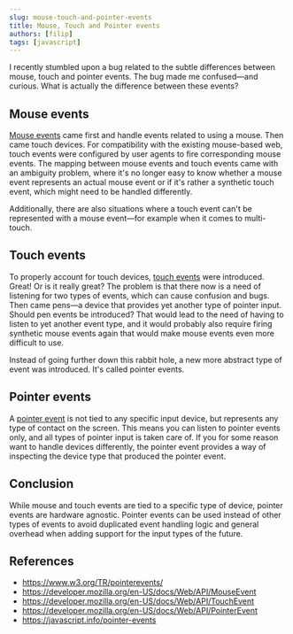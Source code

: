 ```yaml
---
slug: mouse-touch-and-pointer-events
title: Mouse, Touch and Pointer events
authors: [filip]
tags: [javascript]
---
```


I recently stumbled upon a bug related to the subtle differences between mouse, touch and pointer events. The bug made me confused—and curious. What is actually the difference between these events?

## Mouse events

[Mouse events](https://developer.mozilla.org/en-US/docs/Web/API/MouseEvent) came first and handle events related to using a mouse. Then came touch devices. For compatibility with the existing mouse-based web, touch events were configured by user agents to fire corresponding mouse events. The mapping between mouse events and touch events came with an ambiguity problem, where it's no longer easy to know whether a mouse event represents an actual mouse event or if it's rather a synthetic touch event, which might need to be handled differently.

Additionally, there are also situations where a touch event can't be represented with a mouse event—for example when it comes to multi-touch.

## Touch events

To properly account for touch devices, [touch events](https://developer.mozilla.org/en-US/docs/Web/API/TouchEvent) were introduced. Great! Or is it really great? The problem is that there now is a need of listening for two types of events, which can cause confusion and bugs. Then came pens—a device that provides yet another type of pointer input. Should pen events be introduced? That would lead to the need of having to listen to yet another event type, and it would probably also require firing synthetic mouse events again that would make mouse events even more difficult to use.

Instead of going further down this rabbit hole, a new more abstract type of event was introduced. It's called pointer events.

## Pointer events

A [pointer event](https://developer.mozilla.org/en-US/docs/Web/API/PointerEvent) is not tied to any specific input device, but represents any type of contact on the screen. This means you can listen to pointer events only, and all types of pointer input is taken care of. If you for some reason want to handle devices differently, the pointer event provides a way of inspecting the device type that produced the pointer event.

## Conclusion

While mouse and touch events are tied to a specific type of device, pointer events are hardware agnostic. Pointer events can be used instead of other types of events to avoid duplicated event handling logic and general overhead when adding support for the input types of the future.

## References

- https://www.w3.org/TR/pointerevents/
- https://developer.mozilla.org/en-US/docs/Web/API/MouseEvent
- https://developer.mozilla.org/en-US/docs/Web/API/TouchEvent
- https://developer.mozilla.org/en-US/docs/Web/API/PointerEvent
- https://javascript.info/pointer-events
